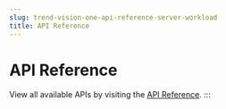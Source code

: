 ```yaml
---
slug: trend-vision-one-api-reference-server-workload
title: API Reference
---
```

# API Reference

View all available APIs by visiting the [API Reference](https://automation.trendmicro.com/cloudone/workload-security/).
:::

